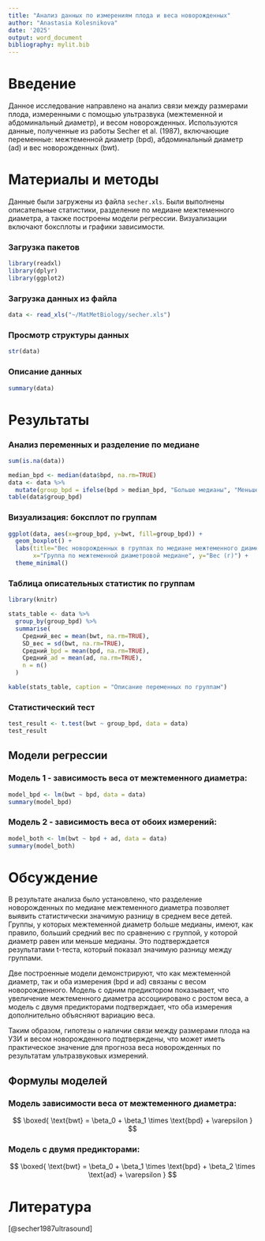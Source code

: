 ```yaml
---
title: "Анализ данных по измерениям плода и веса новорожденных"
author: "Anastasia Kolesnikova"
date: '2025'
output: word_document
bibliography: mylit.bib
---
```


# Введение

Данное исследование направлено на анализ связи между размерами плода, измеренными с помощью ультразвука (межтеменной и абдоминальный диаметр), и весом новорожденных. Используются данные, полученные из работы Secher et al. (1987), включающие переменные: межтеменной диаметр (bpd), абдоминальный диаметр (ad) и вес новорожденных (bwt).

# Материалы и методы

Данные были загружены из файла `secher.xls`. Были выполнены описательные статистики, разделение по медиане межтеменного диаметра, а также построены модели регрессии. Визуализации включают боксплоты и графики зависимости.


### Загрузка пакетов

```r

library(readxl)
library(dplyr)
library(ggplot2)

```

### Загрузка данных из файла

```r
data <- read_xls("~/MatMetBiology/secher.xls")
```


### Просмотр структуры данных

```r
str(data)
```


### Описание данных

```r
summary(data)
```




# Результаты
### Анализ переменных и разделение по медиане

```r
sum(is.na(data))

median_bpd <- median(data$bpd, na.rm=TRUE)
data <- data %>%
  mutate(group_bpd = ifelse(bpd > median_bpd, "Больше медианы", "Меньше или равно медиане"))
table(data$group_bpd)
```


### Визуализация: боксплот по группам

```r
ggplot(data, aes(x=group_bpd, y=bwt, fill=group_bpd)) +
  geom_boxplot() +
  labs(title="Вес новорожденных в группах по медиане межтеменного диаметра",
       x="Группа по межтеменной диаметровой медиане", y="Вес (г)") +
  theme_minimal()
```


### Таблица описательных статистик по группам

```r
library(knitr)

stats_table <- data %>%
  group_by(group_bpd) %>%
  summarise(
    Средний_вес = mean(bwt, na.rm=TRUE),
    SD_вес = sd(bwt, na.rm=TRUE),
    Средний_bpd = mean(bpd, na.rm=TRUE),
    Средний_ad = mean(ad, na.rm=TRUE),
    n = n()
  )

kable(stats_table, caption = "Описание переменных по группам")
```


### Статистический тест 

```r
test_result <- t.test(bwt ~ group_bpd, data = data)
test_result
```


## Модели регрессии

### Модель 1 - зависимость веса от межтеменного диаметра:

```r
model_bpd <- lm(bwt ~ bpd, data = data)
summary(model_bpd)

```


### Модель 2 - зависимость веса от обоих измерений:

```r
model_both <- lm(bwt ~ bpd + ad, data = data)
summary(model_both)
```

# Обсуждение

В результате анализа было установлено, что разделение новорожденных по медиане межтеменного диаметра позволяет выявить статистически значимую разницу в среднем весе детей. Группы, у которых межтеменной диаметр больше медианы, имеют, как правило, больший средний вес по сравнению с группой, у которой диаметр равен или меньше медианы. Это подтверждается результатами t-теста, который показал значимую разницу между группами.

Две построенные модели демонстрируют, что как межтеменной диаметр, так и оба измерения (bpd и ad) связаны с весом новорожденного. Модель с одним предиктором показывает, что увеличение межтеменного диаметра ассоциировано с ростом веса, а модель с двумя предикторами подтверждает, что оба измерения дополнительно объясняют вариацию веса.

Таким образом, гипотезы о наличии связи между размерами плода на УЗИ и весом новорожденного подтверждены, что может иметь практическое значение для прогноза веса новорожденных по результатам ультразвуковых измерений.



## Формулы моделей

### Модель зависимости веса от межтеменного диаметра:

$$
\boxed{
\text{bwt} = \beta_0 + \beta_1 \times \text{bpd} + \varepsilon
}
$$

### Модель с двумя предикторами: 

$$
\boxed{
\text{bwt} = \beta_0 + \beta_1 \times \text{bpd} + \beta_2 \times \text{ad} + \varepsilon
}
$$

# Литература 

[@secher1987ultrasound]



